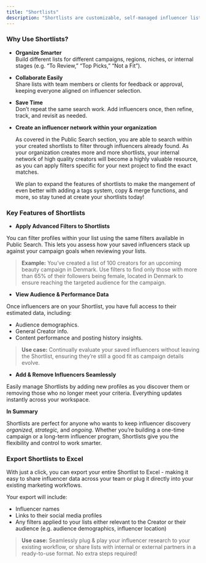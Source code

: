 ```yaml
---
title: "Shortlists"
description: "Shortlists are customizable, self-managed influencer lists in Sheer that help you keep track of creators of special interest, future collaborations, or specific campaigns. Think of them as your personal folders for organizing influencer profiles - whether you’re curating a dream team for an upcoming campaign or simply saving top-performing creators."
---
```


### Why Use Shortlists?

- **Organize Smarter**\
  Build different lists for different campaigns, regions, niches, or internal stages (e.g. “To Review,” “Top Picks,” “Not a Fit”).
- **Collaborate Easily**\
  Share lists with team members or clients for feedback or approval, keeping everyone aligned on influencer selection.
- **Save Time**\
  Don’t repeat the same search work. Add influencers once, then refine, track, and revisit as needed.
- **Create an influencer network within your organization**

  As covered in the Public Search section, you are able to search within your created shortlists to filter through influencers already found. As your organization creates more and more shortlists, your internal network of high quality creators will become a highly valuable resource, as you can apply filters specific for your next project to find the exact matches.

  We plan to expand the features of shortlists to make the mangement of even better with adding a tags system, copy & merge functions, and more, so stay tuned at create your shortlists today\!

### Key Features of Shortlists

- **Apply Advanced Filters to Shortlists**

You can filter profiles within your list using the same filters available in Public Search. This lets you assess how your saved influencers stack up against your campaign goals when reviewing your lists.

> **Example:** You’ve created a list of 100 creators for an upcoming beauty campaign in Denmark. Use filters to find only those with more than 65% of their followers being female, located in Denmark to ensure reaching the targeted audience for the campaign.

- **View Audience & Performance Data**

Once influencers are on your Shortlist, you have full access to their estimated data, including:

- Audience demographics.
- General Creator info.
- Content performance and posting history insights.

> **Use case:** Continually evaluate your saved influencers without leaving the Shortlist, ensuring they’re still a good fit as campaign details evolve.

- **Add & Remove Influencers Seamlessly**

Easily manage Shortlists by adding new profiles as you discover them or removing those who no longer meet your criteria. Everything updates instantly across your workspace.

**In Summary**

Shortlists are perfect for anyone who wants to keep influencer discovery _organized, strategic,_ and _ongoing_. Whether you’re building a one-time campaign or a long-term influencer program, Shortlists give you the flexibility and control to work smarter.

### **Export Shortlists to Excel**

With just a click, you can export your entire Shortlist to Excel - making it easy to share influencer data across your team or plug it directly into your existing marketing workflows.

Your export will include:

- Influencer names
- Links to their social media profiles
- Any filters applied to your lists either relevant to the Creator or their audience (e.g. audience demographics, influencer location)

> **Use case:** Seamlessly plug & play your influencer research to your existing workflow, or share lists with internal or external partners in a ready-to-use format. No extra steps required\!